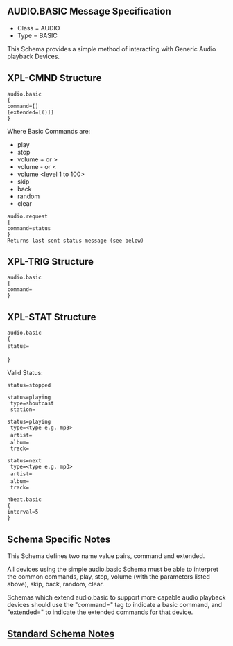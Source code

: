 == AUDIO.BASIC Message Specification ==

*Class = AUDIO
*Type  = BASIC

This Schema provides a simple method of interacting with Generic Audio playback Devices.



== XPL-CMND Structure ==

 audio.basic
 {
 command=<basic command>[<parameter>]
 [extended=<extended command>[(<repeat>)]]
 }

Where Basic Commands are:
*play
*stop
*volume +<step> or ><step>
*volume -<step> or <<step>
*volume <level 1 to 100>
*skip
*back
*random
*clear


 audio.request
 {
 command=status
 }
 Returns last sent status message (see below)

== XPL-TRIG Structure ==

 audio.basic
 {
 command=<command>
 }



== XPL-STAT Structure ==

 audio.basic
 {
 status=<status>
 <other relevant items>
 }

Valid Status:

 status=stopped

 status=playing
  type=shoutcast
  station=<stream name>

 status=playing
  type=<type e.g. mp3>
  artist=<artist name>
  album=<album title>
  track=<track name>

 status=next
  type=<type e.g. mp3>
  artist=<artist name>
  album=<album title>
  track=<track name>

 hbeat.basic
 {
 interval=5
 }



== Schema Specific Notes ==

This Schema defines two name value pairs, command and extended.

All devices using the simple audio.basic Schema must be able to interpret the common commands,
play, stop, volume (with the parameters listed above), skip, back, random, clear.

Schemas which extend audio.basic to support more capable audio playback devices should use the "command=" tag to indicate a basic command, and "extended=" to indicate the extended commands for that device.


== [[Standard Schema Notes]] ==